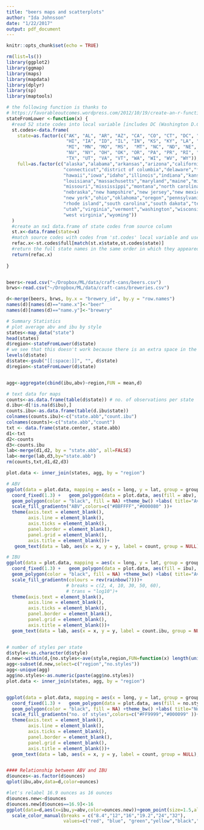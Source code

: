 ```yaml
---
title: "beers maps and scatterplots"
author: "Ida Johnsson"
date: "1/22/2017"
output: pdf_document
---
```


```r
knitr::opts_chunk$set(echo = TRUE)

rm(list=ls())
library(ggplot2)
library(ggmap)
library(maps)
library(mapdata)
library(dplyr)
library(sp)
library(maptools)

# the following function is thanks to
# https://favorableoutcomes.wordpress.com/2012/10/19/create-an-r-function-to-convert-state-codes-to-full-state-name/
stateFromLower <-function(x) {
  #read 52 state codes into local variable [includes DC (Washington D.C. and PR (Puerto Rico)]
  st.codes<-data.frame(
    state=as.factor(c("AK", "AL", "AR", "AZ", "CA", "CO", "CT", "DC", "DE", "FL", "GA",
                      "HI", "IA", "ID", "IL", "IN", "KS", "KY", "LA", "MA", "MD", "ME",
                      "MI", "MN", "MO", "MS",  "MT", "NC", "ND", "NE", "NH", "NJ", "NM",
                      "NV", "NY", "OH", "OK", "OR", "PA", "PR", "RI", "SC", "SD", "TN",
                      "TX", "UT", "VA", "VT", "WA", "WI", "WV", "WY")),
    full=as.factor(c("alaska","alabama","arkansas","arizona","california","colorado",
                     "connecticut","district of columbia","delaware","florida","georgia",
                     "hawaii","iowa","idaho","illinois","indiana","kansas","kentucky",
                     "louisiana","massachusetts","maryland","maine","michigan","minnesota",
                     "missouri","mississippi","montana","north carolina","north dakota",
                     "nebraska","new hampshire","new jersey","new mexico","nevada",
                     "new york","ohio","oklahoma","oregon","pennsylvania","puerto rico",
                     "rhode island","south carolina","south dakota","tennessee","texas",
                     "utah","virginia","vermont","washington","wisconsin",
                     "west virginia","wyoming"))
  )
  #create an nx1 data.frame of state codes from source column
  st.x<-data.frame(state=x)
  #match source codes with codes from 'st.codes' local variable and use to return the full state name
  refac.x<-st.codes$full[match(st.x$state,st.codes$state)]
  #return the full state names in the same order in which they appeared in the original source
  return(refac.x)
  
}


beers<-read.csv("~/Dropbox/ML/data/craft-cans/beers.csv")
brws<-read.csv("~/Dropbox/ML/data/craft-cans/breweries.csv")

d<-merge(beers, brws, by.x = "brewery_id", by.y = "row.names")
names(d)[names(d)=="name.x"]<-"beer"
names(d)[names(d)=="name.y"]<-"brewery"

# Summary Statistics
# plot average abv and ibu by style
states<-map_data("state")
head(states)
d$region<-stateFromLower(d$state)
# we see that this doesn't work because there is an extra space in the state abbrevations
levels(d$state)
d$state<-gsub("[[:space:]]", "", d$state)
d$region<-stateFromLower(d$state)


agg<-aggregate(cbind(ibu,abv)~region,FUN = mean,d)

# text data for maps
counts<-as.data.frame(table(d$state)) # no. of observations per state
d.ibu<-d[!is.na(d$ibu),]
counts.ibu<-as.data.frame(table(d.ibu$state))
colnames(counts.ibu)<-c("state.abb","count.ibu")
colnames(counts)<-c("state.abb","count")
txt <- data.frame(state.center, state.abb)
d1<-txt
d2<-counts
d3<-counts.ibu
lab<-merge(d1,d2, by = "state.abb", all=FALSE)
lab<-merge(lab,d3,by="state.abb")
rm(counts,txt,d1,d2,d3)

plot.data <- inner_join(states, agg, by = "region")

# ABV
ggplot(data = plot.data, mapping = aes(x = long, y = lat, group = group)) + 
  coord_fixed(1.3) +   geom_polygon(data = plot.data, aes(fill = abv), color = "white") +
  geom_polygon(color = "black", fill = NA) +theme_bw() +labs( title="Average ABV by state \n (numbers indicate observations by state)")+
  scale_fill_gradientn("ABV",colors=c("#BBFFFF","#000080" ))+
  theme(axis.text = element_blank(),
        axis.line = element_blank(),
        axis.ticks = element_blank(),
        panel.border = element_blank(),
        panel.grid = element_blank(),
        axis.title = element_blank())+
   geom_text(data = lab, aes(x = x, y = y, label = count, group = NULL), size = 2)+theme_bw()

# IBU
ggplot(data = plot.data, mapping = aes(x = long, y = lat, group = group)) + 
  coord_fixed(1.3) +   geom_polygon(data = plot.data, aes(fill = ibu), color = "white") +
  geom_polygon(color = "black", fill = NA) +theme_bw() +labs( title="Average IBU by state \n (numbers indicate observations of IBU by state)")+
  scale_fill_gradientn(colours = rev(rainbow(7)))+
                      # breaks = c(2, 4, 10, 30, 50, 60),
                      # trans = "log10")+
  theme(axis.text = element_blank(),
        axis.line = element_blank(),
        axis.ticks = element_blank(),
        panel.border = element_blank(),
        panel.grid = element_blank(),
        axis.title = element_blank())+
  geom_text(data = lab, aes(x = x, y = y, label = count.ibu, group = NULL), size = 2)+theme_bw()


# number of styles per state
d$style<-as.character(d$style)
d.new<-within(d,{no.styles<-ave(style,region,FUN=function(x) length(unique(x)))})
agg<-subset(d.new,select=c("region","no.styles"))
agg<-unique(agg)
agg$no.styles<-as.numeric(paste(agg$no.styles))
plot.data <- inner_join(states, agg, by = "region")


ggplot(data = plot.data, mapping = aes(x = long, y = lat, group = group)) + 
  coord_fixed(1.3) +   geom_polygon(data = plot.data, aes(fill = no.styles), color = "white") +
  geom_polygon(color = "black", fill = NA) +theme_bw() +labs( title="Number of styles per state \n (numbers indicate observations by state)")+
  scale_fill_gradientn("no. of styles",colors=c("#FF9999","#000099" ))+
  theme(axis.text = element_blank(),
        axis.line = element_blank(),
        axis.ticks = element_blank(),
        panel.border = element_blank(),
        panel.grid = element_blank(),
        axis.title = element_blank())+
  geom_text(data = lab, aes(x = x, y = y, label = count, group = NULL), size = 2)+theme_bw()


#### Relationship between ABV and IBU
d$ounces<-as.factor(d$ounces)
qplot(ibu,abv,data=d,color=ounces)

#let's relabel 16.9 ounces as 16 ounces
d$ounces.new<-d$ounces
d$ounces.new[d$ounces==16.9]<-16
ggplot(data=d,aes(x=ibu,y=abv,color=ounces.new))+geom_point(size=1.5,alpha=.8)+
  scale_color_manual(breaks = c("8.4","12","16","19.2","24","32"),
                     values=c("red", "blue", "green","yellow","black","pink"))+theme_bw()


```

